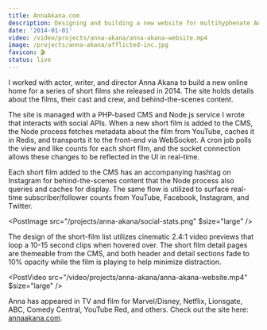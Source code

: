 ```yaml
---
title: AnnaAkana.com
description: Designing and building a new website for multihyphenate Anna Akana, including a custom Node.js service that pipes realtime social statistics to the UI over WebSocket.
date: '2014-01-01'
video: /video/projects/anna-akana/anna-akana-website.mp4
image: /projects/anna-akana/afflicted-inc.jpg
favicon: 🎬
status: live
---
```


I worked with actor, writer, and director Anna Akana to build a new online home for a series of short films she released in 2014. The site holds details about the films, their cast and crew, and behind-the-scenes content.

The site is managed with a PHP-based CMS and Node.js service I wrote that interacts with social APIs. When a new short film is added to the CMS, the Node process fetches metadata about the film from YouTube, caches it in Redis, and transports it to the front-end via WebSocket. A cron job polls the view and like counts for each short film, and the socket connection allows these changes to be reflected in the UI in real-time.

Each short film added to the CMS has an accompanying hashtag on Instagram for behind-the-scenes content that the Node process also queries and caches for display. The same flow is utilized to surface real-time subscriber/follower counts from YouTube, Facebook, Instagram, and Twitter.

<PostImage src="/projects/anna-akana/social-stats.png" $size="large" />

The design of the short-film list utilizes cinematic 2.4:1 video previews that loop a 10-15 second clips when hovered over. The short film detail pages are themeable from the CMS, and both header and detail sections fade to 10% opacity while the film is playing to help minimize distraction.

<PostVideo
  src="/video/projects/anna-akana/anna-akana-website.mp4"
  $size="large"
/>

Anna has appeared in TV and film for Marvel/Disney, Netflix, Lionsgate, ABC, Comedy Central, YouTube Red, and others. Check out the site here: [annaakana.com](https://annaakana.com/).
